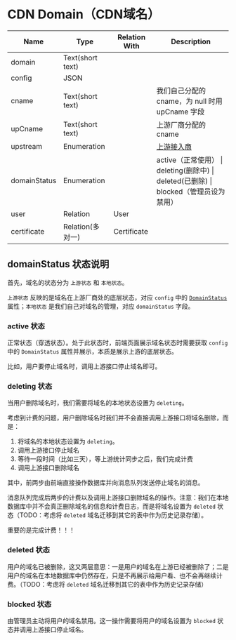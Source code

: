 # CDN Domain（CDN域名）

| Name         | Type             | Relation With | Description                        |
|--------------|------------------|---------------|------------------------------------|
| domain       | Text(short text) |               |                                    |
| config       | JSON             |               |                                    |
| cname        | Text(short text) |               | 我们自己分配的 cname，为 null 时用 upCname 字段 |
| upCname      | Text(short text) |               | 上游厂商分配的 cname                      |
| upstream     | Enumeration      |               | [上游接入商](../厂商名称.mdx)               |
| domainStatus | Enumeration      |               | active（正常使用） \| deleting(删除中) \| deleted(已删除) \| blocked（管理员设为禁用） |
| user         | Relation         | User          |                                    |
| certificate         | Relation(多对一)         | Certificate |                                    |

## domainStatus 状态说明

首先，域名的状态分为 `上游状态` 和 `本地状态`。

`上游状态` 反映的是域名在上游厂商处的底层状态，对应 `config` 中的 [`DomainStatus`](https://docs.ksyun.com/documents/196#3) 属性；`本地状态` 是我们自己对域名的管理，对应 `domainStatus` 字段。

### active 状态

正常状态（穿透状态）。处于此状态时，前端页面展示域名状态时需要获取 `config` 中的 `DomainStatus` 属性并展示，本质是展示上游的底层状态。

比如，用户要停止域名时，调用上游接口停止域名即可。

### deleting 状态

当用户删除域名时，我们需要将域名的本地状态设置为 `deleting`。

考虑到计费的问题，用户删除域名时我们并不会直接调用上游接口将域名删除，而是：

1. 将域名的本地状态设置为  `deleting`。
2. 调用上游接口停止域名
3. 等待一段时间（比如三天），等上游统计同步之后，我们完成计费
4. 调用上游接口删除域名

其中，前两步由前端直接操作数据库并向消息队列发送停止域名的消息。

消息队列完成后两步的计费以及调用上游接口删除域名的操作。注意：我们在本地数据库中并不会真正删除域名的信息和计费日志，而是将域名设置为 `deleted` 状态（TODO：考虑将 `deleted` 域名迁移到其它的表中作为历史记录存储）。

重要的是完成计费！！！

### deleted 状态

用户的域名已被删除，这又两层意思：一是用户的域名在上游已经被删除了；二是用户的域名在本地数据库中仍然存在，只是不再展示给用户看、也不会再继续计费。（TODO：考虑将 `deleted` 域名迁移到其它的表中作为历史记录存储）


### blocked 状态

由管理员主动将用户的域名禁用。这一操作需要将用户的域名设置为 `blocked` 状态并调用上游接口停止域名。